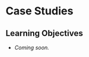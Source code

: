 # Case Studies {#sec-case_studies}

::: {.callout-tip}

## Learning Objectives

* *Coming soon.*
:::
